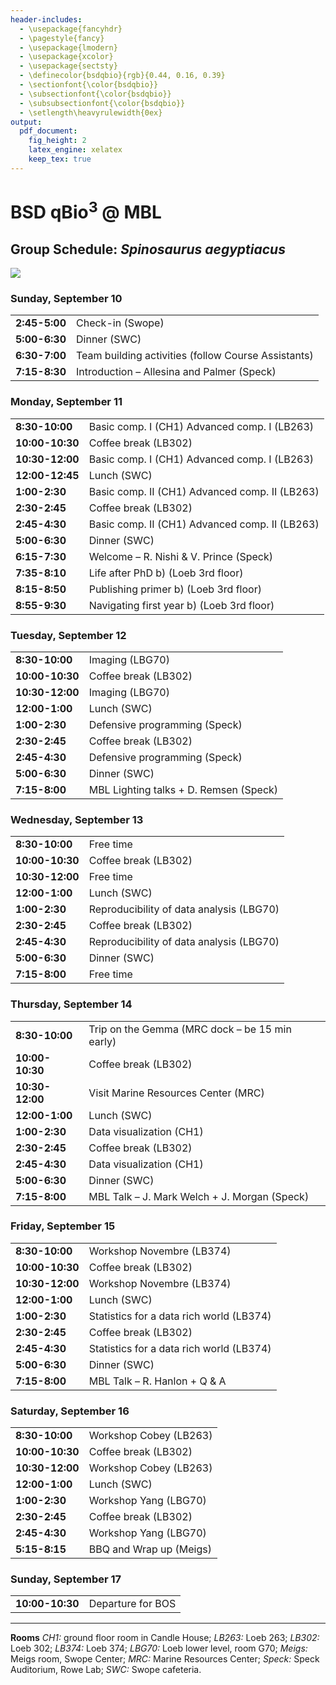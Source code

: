 ```yaml
---
header-includes:
  - \usepackage{fancyhdr}
  - \pagestyle{fancy}
  - \usepackage{lmodern}
  - \usepackage{xcolor}
  - \usepackage{sectsty}
  - \definecolor{bsdqbio}{rgb}{0.44, 0.16, 0.39}
  - \sectionfont{\color{bsdqbio}}
  - \subsectionfont{\color{bsdqbio}}
  - \subsubsectionfont{\color{bsdqbio}}
  - \setlength\heavyrulewidth{0ex}
output:
  pdf_document:
    fig_height: 2
    latex_engine: xelatex
    keep_tex: true
---
```

# BSD qBio$^3$ @ MBL

## Group Schedule: *Spinosaurus aegyptiacus*
 ![](https://github.com/StefanoAllesina/BSD-QBio3/raw/master/logo_group/Spinosaurus_aegyptiacus.png)

### Sunday, September 10 

------------------    -----------------------------------------------------
**2:45-5:00**         Check-in (Swope)                                     
**5:00-6:30**         Dinner (SWC)                                         
**6:30-7:00**         Team building activities (follow Course Assistants)  
**7:15-8:30**         Introduction – Allesina and Palmer (Speck)           
------------------    -----------------------------------------------------

### Monday, September 11 

------------------    -----------------------------------------------------
**8:30-10:00**        Basic comp. I (CH1) Advanced comp. I (LB263)         
**10:00-10:30**       Coffee break (LB302)                                 
**10:30-12:00**       Basic comp. I (CH1) Advanced comp. I (LB263)         
**12:00-12:45**       Lunch (SWC)                                          
**1:00-2:30**         Basic comp. II (CH1) Advanced comp. II (LB263)       
**2:30-2:45**         Coffee break (LB302)                                 
**2:45-4:30**         Basic comp. II (CH1) Advanced comp. II (LB263)       
**5:00-6:30**         Dinner (SWC)                                         
**6:15-7:30**         Welcome – R. Nishi & V. Prince (Speck)               
**7:35-8:10**         Life after PhD b) (Loeb 3rd floor)                   
**8:15-8:50**         Publishing primer b) (Loeb 3rd floor)                
**8:55-9:30**         Navigating first year b) (Loeb 3rd floor)            
------------------    -----------------------------------------------------

### Tuesday, September 12 

------------------    -----------------------------------------------------
**8:30-10:00**        Imaging (LBG70)                                      
**10:00-10:30**       Coffee break (LB302)                                 
**10:30-12:00**       Imaging (LBG70)                                      
**12:00-1:00**        Lunch (SWC)                                          
**1:00-2:30**         Defensive programming (Speck)                        
**2:30-2:45**         Coffee break (LB302)                                 
**2:45-4:30**         Defensive programming (Speck)                        
**5:00-6:30**         Dinner (SWC)                                         
**7:15-8:00**         MBL Lighting talks + D. Remsen (Speck)               
------------------    -----------------------------------------------------

### Wednesday, September 13 

------------------    -----------------------------------------------------
**8:30-10:00**        Free time                                            
**10:00-10:30**       Coffee break (LB302)                                 
**10:30-12:00**       Free time                                            
**12:00-1:00**        Lunch (SWC)                                          
**1:00-2:30**         Reproducibility of data analysis (LBG70)             
**2:30-2:45**         Coffee break (LB302)                                 
**2:45-4:30**         Reproducibility of data analysis (LBG70)             
**5:00-6:30**         Dinner (SWC)                                         
**7:15-8:00**         Free time                                            
------------------    -----------------------------------------------------

### Thursday, September 14 

------------------    -----------------------------------------------------
**8:30-10:00**        Trip on the Gemma (MRC dock – be 15 min early)       
**10:00-10:30**       Coffee break (LB302)                                 
**10:30-12:00**       Visit Marine Resources Center (MRC)                  
**12:00-1:00**        Lunch (SWC)                                          
**1:00-2:30**         Data visualization (CH1)                             
**2:30-2:45**         Coffee break (LB302)                                 
**2:45-4:30**         Data visualization (CH1)                             
**5:00-6:30**         Dinner (SWC)                                         
**7:15-8:00**         MBL Talk – J. Mark Welch + J. Morgan (Speck)         
------------------    -----------------------------------------------------

### Friday, September 15 

------------------    -----------------------------------------------------
**8:30-10:00**        Workshop Novembre (LB374)                            
**10:00-10:30**       Coffee break (LB302)                                 
**10:30-12:00**       Workshop Novembre (LB374)                            
**12:00-1:00**        Lunch (SWC)                                          
**1:00-2:30**         Statistics for a data rich world (LB374)             
**2:30-2:45**         Coffee break (LB302)                                 
**2:45-4:30**         Statistics for a data rich world (LB374)             
**5:00-6:30**         Dinner (SWC)                                         
**7:15-8:00**         MBL Talk – R. Hanlon + Q & A                         
------------------    -----------------------------------------------------

### Saturday, September 16 

------------------    -----------------------------------------------------
**8:30-10:00**        Workshop Cobey (LB263)                               
**10:00-10:30**       Coffee break (LB302)                                 
**10:30-12:00**       Workshop Cobey (LB263)                               
**12:00-1:00**        Lunch (SWC)                                          
**1:00-2:30**         Workshop Yang (LBG70)                                
**2:30-2:45**         Coffee break (LB302)                                 
**2:45-4:30**         Workshop Yang (LBG70)                                
**5:15-8:15**         BBQ and Wrap up (Meigs)                              
------------------    -----------------------------------------------------

### Sunday, September 17 

------------------    -----------------------------------------------------
**10:00-10:30**       Departure for BOS                                    
------------------    -----------------------------------------------------



-------


**Rooms** *CH1:* ground floor room in Candle House; *LB263:* Loeb 263; *LB302:* Loeb 302; *LB374:* Loeb 374; 
*LBG70:* Loeb lower level, room G70; *Meigs:* Meigs room, Swope Center; *MRC:* Marine Resources Center; *Speck:* Speck Auditorium, Rowe Lab; *SWC:* Swope cafeteria.
  
